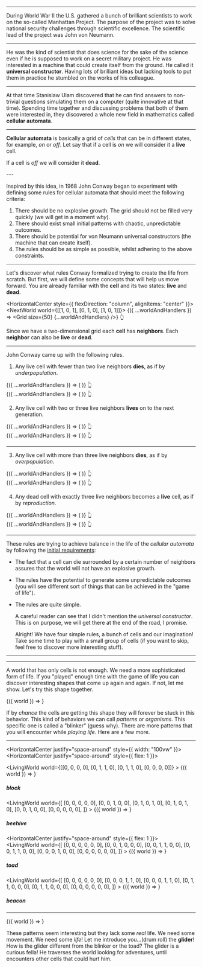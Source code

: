 
<Intro />
<Setup />

---


<TextWrapper>

During World War II the U.S. gathered a bunch of brilliant scientists
to work on the so-called Manhattan Project.
The purpose of the project was to solve national security challenges through scientific excellence.
The scientific lead of the project was John von Neumann.

</TextWrapper>

---

<TextWrapper>

He was the kind of scientist that does science for the sake of the science even if he is supposed
to work on a secret military project.
He was interested in a machine that could create itself from the ground.
He called it **universal constructor**. Having lots of brilliant ideas but lacking tools
to put them in practice he stumbled on the works of his colleague.

</TextWrapper>

---

<TextWrapper>

At that time Stanislaw Ulam discovered that he can find answers
to non-trivial questions simulating them on a computer (quite innovative at that time).
Spending time together and discussing problems that both of them
were interested in, they discovered a whole new field in mathematics called **cellular automata**.

</TextWrapper>

---


**Cellular automata** is basically a grid of _cells_ that can be
in different states, for example, _on_ or _off_.
Let say that if a cell is _on_
we will consider it a **live** cell.

<HorizontalCenter>
  <Cell alive size={60} />
</HorizontalCenter>

If a cell is _off_ we will consider it **dead**.

<HorizontalCenter>
  <Cell size={60} />
</HorizontalCenter>
---

Inspired by this idea, in 1968 John Conway began to experiment with defining some rules for cellular automata that should meet the following criteria:

1. There should be no explosive growth. The grid should not be filled very quickly (we will get in a moment _why_).
1. There should exist small initial patterns with chaotic, unpredictable outcomes.
1. There should be potential for von Neumann universal constructors (the machine that can create itself).
1. The rules should be as simple as possible, whilst adhering to the above constraints.

---


Let's discover what rules Conway formalized trying to create the life from scratch.
But first, we will define some concepts that will help us move forward.
You are already familiar with the **cell** and its two states: **live** and **dead**.

<HorizontalCenter style={{ flexDirection: "column", alignItems: "center" }}>
  <NextWorld world={[[1, 0, 1], [0, 1, 0], [1, 0, 1]]}>
    {({ ...worldAndHandlers }) => <Grid size={50} {...worldAndHandlers} />}
  </NextWorld>
  <Finger>👆</Finger>
</HorizontalCenter>

Since we have a two-dimensional grid each **cell** has **neighbors**.
Each **neighbor** can also be **live** or **dead**.

---

John Conway came up with the following rules.

1. Any live cell with fewer than two live neighbors **dies**, as if by _underpopulation_.

<HorizontalCenter justify="space-around">
  <div>
    <NextWorld world={[[0, 0, 0], [0, 1, 0], [0, 0, 0]]}>
      {({ ...worldAndHandlers }) => (
        <Grid size={60} specialCells={[[1, 1]]} willDie {...worldAndHandlers} />
      )}
    </NextWorld>
    <Finger>👆</Finger>
  </div>
  <div>
    <NextWorld world={[[1, 0, 0], [0, 1, 0], [0, 0, 1]]}>
      {({ ...worldAndHandlers }) => (
        <Grid size={60} specialCells={[[0, 0], [2, 2]]} willDie {...worldAndHandlers} />
      )}
    </NextWorld>
    <Finger>👆</Finger>

  </div>
</HorizontalCenter>

2. Any live cell with two or three live neighbors **lives** on to the next generation.

<HorizontalCenter justify="space-around">
  <div>
    <NextWorld world={[[0, 0, 1], [0, 1, 0], [1, 0, 0]]}>
      {({ ...worldAndHandlers }) => (
        <Grid size={60} specialCells={[[1, 1]]} {...worldAndHandlers} />
      )}
    </NextWorld>
    <Finger>👆</Finger>

  </div>
  <div>
    <NextWorld world={[[1, 0, 0], [0, 1, 0], [1, 0, 1]]}>
      {({ ...worldAndHandlers }) => (
        <Grid size={60} specialCells={[[1, 1]]} {...worldAndHandlers} />
      )}
    </NextWorld>
    <Finger>👆</Finger>
  </div>
</HorizontalCenter>

---

3. Any live cell with more than three live neighbors **dies**, as if by _overpopulation_.

<HorizontalCenter justify="space-around">
  <div>
    <NextWorld world={[[1, 1, 0], [0, 1, 0], [1, 0, 1]]}>
      {({ ...worldAndHandlers }) => (
        <Grid size={60} specialCells={[[1, 1]]} willDie {...worldAndHandlers} />
      )}
    </NextWorld>
    <Finger>👆</Finger>
  </div>
  <div>
    <NextWorld world={[[1, 1, 0], [1, 1, 0], [1, 1, 0]]}>
      {({ ...worldAndHandlers }) => (
        <Grid
          size={60}
          specialCells={[[1, 0], [1, 1]]}
          willDie
          {...worldAndHandlers}
        />
      )}
    </NextWorld>
    <Finger>👆</Finger>
  </div>
</HorizontalCenter>

4. Any dead cell with exactly three live neighbors becomes a **live** cell, as if by _reproduction_.

<HorizontalCenter justify="space-around">
  <div>
    <NextWorld world={[[0, 1, 0], [0, 0, 1], [0, 0, 1]]}>
      {({ ...worldAndHandlers }) => (
        <Grid size={60} specialCells={[[1, 1]]} {...worldAndHandlers} />
      )}
    </NextWorld>
    <Finger>👆</Finger>
  </div>
  <div>
    <NextWorld world={[[1, 0, 1], [0, 1, 0], [1, 0, 1]]}>
      {({ ...worldAndHandlers }) => (
        <Grid
          size={60}
          specialCells={[[0, 1], [1, 0], [1, 2], [2, 1]]}
          {...worldAndHandlers}
        />
      )}
    </NextWorld>
    <Finger>👆</Finger>
  </div>
</HorizontalCenter>

---

These rules are trying to achieve balance in the life of the _cellular automata_ by following the [initial requirements](/#5):

- The fact that a cell can die surrounded by a certain number of neighbors assures that the world will not have an explosive growth.
- The rules have the potential to generate some unpredictable outcomes (you will see different sort of things that can be achieved in the "game of life").
- The rules are quite simple.

  A careful reader can see that I didn't mention the _universal constructor_. This is on purpose, we will get there at the end of the road, I promise.

  Alright! We have four simple rules, a bunch of cells and our imagination! Take some time to play with a small group of cells (if you want to skip, feel free to discover more interesting stuff).

---


<Table rows={11} cols={11} cellSize={44} />

---


A world that has only cells is not enough. We need a more sophisticated form of life.
If you "played" enough time with the game of life you can discover interesting shapes that come up again and again.
If not, let me show. Let's try this shape together.

<HorizontalCenter>
  <LivingWorld world={[[0, 1, 0], [0, 1, 0], [0, 1, 0]]}>
    {({ world }) => <Grid size={60} world={world} />}
  </LivingWorld>
</HorizontalCenter>

If by _chance_ the cells are getting this shape they will forever be stuck in this behavior.
This kind of behaviors we can call _patterns_ or _organisms_.
This specific one is called a "blinker" (guess why).
There are more patterns that you will encounter while _playing life_.
Here are a few more.

---

<HorizontalCenter justify="space-around" style={{ width: "100vw" }}>
  <HorizontalCenter justify="space-around" style={{ flex: 1 }}>
    <div>
      <LivingWorld
        world={[[0, 0, 0, 0], [0, 1, 1, 0], [0, 1, 1, 0], [0, 0, 0, 0]]}
      >
        {({ world }) => <Grid size={40} world={world} />}
      </LivingWorld>
      <h5>block</h5>
    </div>
    <div>
      <LivingWorld
        world={[
          [0, 0, 0, 0, 0],
          [0, 0, 1, 0, 0],
          [0, 1, 0, 1, 0],
          [0, 1, 0, 1, 0],
          [0, 0, 1, 0, 0],
          [0, 0, 0, 0, 0],
        ]}
      >
        {({ world }) => <Grid size={40} world={world} />}
      </LivingWorld>
      <h5>beehive</h5>
    </div>
  </HorizontalCenter>
  <HorizontalCenter justify="space-around" style={{ flex: 1 }}>
    <div>
      <LivingWorld
        world={[
          [0, 0, 0, 0, 0, 0],
          [0, 0, 1, 0, 0, 0],
          [0, 0, 1, 1, 0, 0],
          [0, 0, 1, 1, 0, 0],
          [0, 0, 0, 1, 0, 0],
          [0, 0, 0, 0, 0, 0],
        ]}
      >
        {({ world }) => <Grid size={40} world={world} />}
      </LivingWorld>
      <h5>toad</h5>
    </div>
    <div>
      <LivingWorld
        world={[
          [0, 0, 0, 0, 0, 0],
          [0, 0, 0, 1, 1, 0],
          [0, 0, 0, 1, 1, 0],
          [0, 1, 1, 0, 0, 0],
          [0, 1, 1, 0, 0, 0],
          [0, 0, 0, 0, 0, 0],
        ]}
      >
        {({ world }) => <Grid size={40} world={world} />}
      </LivingWorld>
      <h5>beacon</h5>
    </div>
  </HorizontalCenter>
</HorizontalCenter>

---

<HorizontalCenter>
  <LivingWorld
    world={[
      [0, 0, 0, 0, 0, 0, 0, 0],
      [0, 0, 0, 0, 0, 0, 0, 0],
      [0, 0, 0, 0, 0, 0, 0, 0],
      [0, 0, 0, 0, 0, 0, 0, 0],
      [0, 0, 0, 0, 0, 0, 0, 0],
      [0, 1, 1, 0, 0, 0, 0, 0],
      [1, 0, 1, 0, 0, 0, 0, 0],
      [0, 0, 1, 0, 0, 0, 0, 0],
    ]}
    restartIn={8000}
    speed={300}
  >
    {({ world }) => <Grid size={40} world={world} />}
  </LivingWorld>
</HorizontalCenter>

These patterns seem interesting but they lack some _real_ life. We need some movement.
We need some _life_! Let me introduce you...(drum roll) the **glider**!
How is the glider different from the blinker or the toad?
The glider is a curious fella! He traverses the world looking for adventures,
until encounters other cells that could hurt him.
